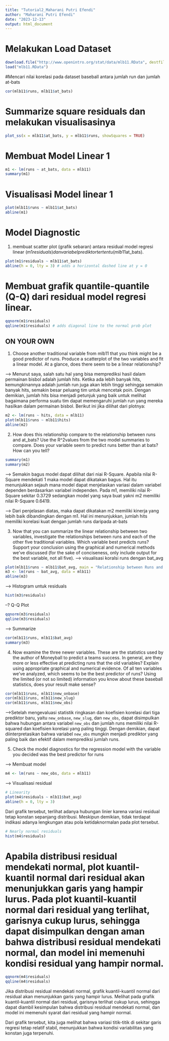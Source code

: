 ---
title: "Tutorial2_Maharani Putri Efendi"
author: "Maharani Putri Efendi"
date: "2023-12-13"
output: html_document
---

# Melakukan Load Dataset
```{r setup, include=FALSE}
download.file("http://www.openintro.org/stat/data/mlb11.RData", destfile = "mlb11.RData")
load("mlb11.RData")
```

#Mencari nilai korelasi pada dataset baseball antara jumlah run dan jumlah at-bats
```{r}
cor(mlb11$runs, mlb11$at_bats)
```

# Summarize square residuals dan melakukan visualisasinya
```{r}
plot_ss(x = mlb11$at_bats, y = mlb11$runs, showSquares = TRUE)
```

# Membuat Model Linear 1
```{r}
m1 <- lm(runs ~ at_bats, data = mlb11)
summary(m1)
```
# Visualisasi Model linear 1
```{r}
plot(mlb11$runs ~ mlb11$at_bats)
abline(m1)
```

# Model Diagnostic
1. membuat scatter plot (grafik sebaran) antara residual model regresi linear (m1$residuals) dan variabel prediktor tertentu (mlb11$at_bats). 
```{r}
plot(m1$residuals ~ mlb11$at_bats)
abline(h = 0, lty = 3) # adds a horizontal dashed line at y = 0
```
# Membuat grafik quantile-quantile (Q-Q) dari residual model regresi linear. 
```{r}
qqnorm(m1$residuals)
qqline(m1$residuals) # adds diagonal line to the normal prob plot
```

## ON YOUR OWN
1.  Choose another traditional variable from mlb11 that you think might be a good predictor of runs. Produce a scatterplot of the two variables and fit a linear model. At a glance, does there seem to be a linear relationship?

--> Menurut saya, salah satu hal yang bisa memprediksi hasil dalam permainan bisbol adalah jumlah hits. Ketika ada lebih banyak hits, kemungkinannya adalah jumlah run juga akan lebih tinggi sehingga semakin banyak hits, semakin besar peluang tim untuk mencetak poin. Dengan demikian, jumlah hits bisa menjadi petunjuk yang baik untuk melihat bagaimana performa suatu tim dapat memengaruhi jumlah run yang mereka hasilkan dalam permainan bisbol. Berikut ini jika dilihat dari plotnya:
```{r}
m2 <- lm(runs ~ hits, data = mlb11)
plot(mlb11$runs ~ mlb11$hits)
abline(m2)
```

2. How does this relationship compare to the relationship between runs and at_bats? Use the R^2values from the two model summaries to compare. Does your variable seem to predict runs better than at bats? How can you tell?
```{r}
summary(m1)
summary(m2)
```
--> Semakin bagus model dapat dilihat dari niai R-Square. Apabila nilai R-Square mendekati 1 maka model dapat dikatakan bagus. Hal itu menunjukkan sejauh mana model dapat menjelaskan variasi dalam variabel dependen berdasarkan variabel independen. Pada m1, memiliki nilai R-Square sekitar 0.3729 sedangkan model yang saya buat yakni m2 memiliki nilai R-Square 0.6419. 

--> Dari penjelasan diatas, maka dapat dikatakan m2 memiliki kinerja yang lebih baik dibandingkan dengan m1. Hal ini menunjukkan, jumlah hits memiliki korelasi kuat dengan jumlah runs daripada at-bats

3. Now that you can summarize the linear relationship between two variables, investigate the relationships between runs and each of the other five traditional variables. Which variable best predicts runs? Support your conclusion using the graphical and numerical methods we’ve discussed (for the sake of conciseness, only include output for the best variable, not all five).
--> visualisasi koralsi runs dengan bat_avg

```{r}
plot(mlb11$runs ~ mlb11$bat_avg, main = "Relationship between Runs and Batting Avg", xlab = "Batting Avg", ylab = "Runs")
m3 <- lm(runs ~ bat_avg, data = mlb11)
abline(m3)
```
--> Histogram untuk residuals

```{r}
hist(m3$residuals)
```
--? Q-Q Plot 

```{r}
qqnorm(m3$residuals)
qqline(m3$residuals)
```
--> Summarize

```{r}
cor(mlb11$runs, mlb11$bat_avg)
summary(m3)
```

4. Now examine the three newer variables. These are the statistics used by the author of Moneyball to predict a teams success. In general, are they more or less effective at predicting runs that the old variables? Explain using appropriate graphical and numerical evidence. Of all ten variables we’ve analyzed, which seems to be the best predictor of runs? Using the limited (or not so limited) information you know about these baseball statistics, does your result make sense?

```{r}
cor(mlb11$runs, mlb11$new_onbase)
cor(mlb11$runs, mlb11$new_slug)
cor(mlb11$runs, mlb11$new_obs)
```
-->Setelah mengevaluasi statistik ringkasan dan koefisien korelasi dari tiga prediktor baru, yaitu `new_onbase`, `new_slug`, dan `new_obs`, dapat disimpulkan bahwa hubungan antara variabel `new_obs` dan jumlah runs memiliki nilai R-squared dan koefisien korelasi yang paling tinggi. Dengan demikian, dapat diinterpretasikan bahwa variabel `new_obs` mungkin menjadi prediktor yang paling baik dan efektif dalam memprediksi jumlah runs.

5. Check the model diagnostics for the regression model with the variable you decided was the best predictor for runs

--> Membuat model
```{r}
m4 <- lm(runs ~ new_obs, data = mlb11)
```

--> Visualisasi residual
```{r}
# Linearity
plot(m4$residuals ~ mlb11$bat_avg)
abline(h = 0, lty = 3)
```
Dari grafik tersebut, terlihat adanya hubungan linier karena variasi residual tetap konstan sepanjang distribusi. Meskipun demikian, tidak terdapat indikasi adanya lengkungan atau pola ketidaknormalan pada plot tersebut.

```{r}
# Nearly normal residuals
hist(m4$residuals)
```
# Apabila distribusi residual mendekati normal, plot kuantil-kuantil normal dari residual akan menunjukkan garis yang hampir lurus. Pada plot kuantil-kuantil normal dari residual yang terlihat, garisnya cukup lurus, sehingga dapat disimpulkan dengan aman bahwa distribusi residual mendekati normal, dan model ini memenuhi kondisi residual yang hampir normal.

```{r}
qqnorm(m4$residuals)
qqline(m4$residuals)
```
Jika distribusi residual mendekati normal, grafik kuantil-kuantil normal dari residual akan menunjukkan garis yang hampir lurus. Melihat pada grafik kuantil-kuantil normal dari residual, garisnya terlihat cukup lurus, sehingga dapat diambil kesimpulan bahwa distribusi residual mendekati normal, dan model ini memenuhi syarat dari residual yang hampir normal.

Dari grafik tersebut, kita juga melihat bahwa variasi titik-titik di sekitar garis regresi tetap relatif stabil, menunjukkan bahwa kondisi variabilitas yang konstan juga terpenuhi.


